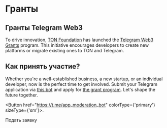 

# Гранты

## Гранты Telegram Web3

To drive innovation, [TON Foundation](https://ton.foundation/en) has launched the [Telegram Web3 Grants](http://t.me/toncoin/991) program. This initiative encourages developers to create new platforms or migrate existing ones to TON and Telegram.

## Как принять участие?

Whether you're a well-established business, a new startup, or an individual developer, now is the perfect time to get involved. Submit your Telegram application via [this bot](https://t.me/app_moderation_bot) and apply for [the grant program](https://t.me/trendingapps/33). Let's shape the future together.

<Button href="https://t.me/app_moderation_bot" colorType={'primary'} sizeType={'sm'}>.

Подать заявку

</Button>

<Feedback />
